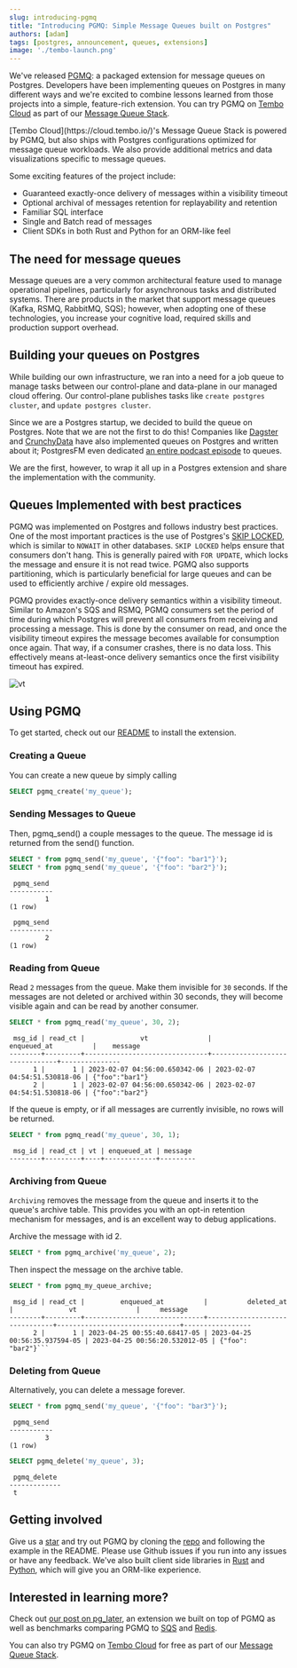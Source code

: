 ```yaml
---
slug: introducing-pgmq
title: "Introducing PGMQ: Simple Message Queues built on Postgres"
authors: [adam]
tags: [postgres, announcement, queues, extensions]
image: './tembo-launch.png'
---
```



We've released [PGMQ](https://github.com/tembo-io/pgmq): a packaged extension for message queues on Postgres. Developers have been implementing queues on Postgres in many different ways and we're excited to combine lessons learned from those projects into a simple, feature-rich extension. You can try PGMQ on [Tembo Cloud](https://cloud.tembo.io/) as part of our [Message Queue Stack](/docs/product/stacks/transactional/message-queue).

<Callout title='Message Queue Stack' variant='info'>
      [Tembo Cloud](https://cloud.tembo.io/)'s Message Queue Stack is powered by PGMQ, but also ships with Postgres configurations optimized for message queue workloads. We also provide additional metrics and data visualizations specific to message queues.
</Callout>

Some exciting features of the project include:

* Guaranteed exactly-once delivery of messages within a visibility timeout
* Optional archival of messages retention for replayability and retention
* Familiar SQL interface
* Single and Batch read of messages
* Client SDKs in both Rust and Python for an ORM-like feel

## The need for message queues

Message queues are a very common architectural feature used to manage operational pipelines, particularly for asynchronous tasks and distributed systems. There are products in the market that support message queues (Kafka, RSMQ, RabbitMQ, SQS); however, when adopting one of these technologies, you increase your cognitive load, required skills and production support overhead.

## Building your queues on Postgres

While building our own infrastructure, we ran into a need for a job queue to manage tasks between our control-plane and data-plane in our managed cloud offering. Our control-plane publishes tasks like `create postgres cluster`, and `update postgres cluster`.

Since we are a Postgres startup, we decided to build the queue on Postgres. Note that we are not the first to do this! Companies like [Dagster](https://dagster.io/blog/skip-kafka-use-postgres-message-queue) and [CrunchyData](https://www.crunchydata.com/blog/message-queuing-using-native-postgresql) have also implemented queues on Postgres and written about it; PostgresFM even dedicated [an entire podcast episode](https://postgres.fm/episodes/queues-in-postgres) to queues.

We are the first, however, to wrap it all up in a Postgres extension and share the implementation with the community.

## Queues Implemented with best practices

PGMQ was implemented on Postgres and follows industry best practices. One of the most important practices is the use of Postgres's [SKIP LOCKED](https://www.2ndquadrant.com/en/blog/what-is-select-skip-locked-for-in-postgresql-9-5/), which is similar to `NOWAIT` in other databases. `SKIP LOCKED` helps ensure that consumers don't hang. This is generally paired with `FOR UPDATE`, which locks the message and ensure it is not read twice. PGMQ also supports partitioning, which is particularly beneficial for large queues and can be used to efficiently archive / expire old messages.

PGMQ provides exactly-once delivery semantics within a visibility timeout. Similar to Amazon's SQS and RSMQ, PGMQ consumers set the period of time during which Postgres will prevent all consumers from receiving and processing a message. This is done by the consumer on read, and once the visibility timeout expires the message becomes available for consumption once again. That way, if a consumer crashes, there is no data loss. This effectively means at-least-once delivery semantics once the first visibility timeout has expired.

![vt](./vt.png "VisibilityTimeout")

## Using PGMQ

To get started, check out our [README](https://github.com/tembo-io/pgmq/blob/main/README.md#installation) to install the extension.


### Creating a Queue

You can create a new queue by simply calling

```sql
SELECT pgmq_create('my_queue');
```

### Sending Messages to Queue

Then, pgmq_send() a couple messages to the queue. The message id is returned from the send() function.

```sql
SELECT * from pgmq_send('my_queue', '{"foo": "bar1"}');
SELECT * from pgmq_send('my_queue', '{"foo": "bar2"}');
```

```text
 pgmq_send
-----------
         1
(1 row)

 pgmq_send
-----------
         2
(1 row)
```

### Reading from Queue

Read `2` messages from the queue. Make them invisible for `30` seconds. If the messages are not deleted or archived within 30 seconds, they will become visible again and can be read by another consumer.

```sql
SELECT * from pgmq_read('my_queue', 30, 2);
```

```text
 msg_id | read_ct |              vt               |          enqueued_at          |    message
--------+---------+-------------------------------+-------------------------------+---------------
      1 |       1 | 2023-02-07 04:56:00.650342-06 | 2023-02-07 04:54:51.530818-06 | {"foo":"bar1"}
      2 |       1 | 2023-02-07 04:56:00.650342-06 | 2023-02-07 04:54:51.530818-06 | {"foo":"bar2"}
```

If the queue is empty, or if all messages are currently invisible, no rows will be returned.

```sql
SELECT * from pgmq_read('my_queue', 30, 1);
```

```text
 msg_id | read_ct | vt | enqueued_at | message
--------+---------+----+-------------+---------
```

### Archiving from Queue

`Archiving` removes the message from the queue and inserts it to the queue's archive table. This provides you with an opt-in retention mechanism for messages, and is an excellent way to debug applications.

Archive the message with id 2.

```sql
SELECT * from pgmq_archive('my_queue', 2);
```

Then inspect the message on the archive table.

```sql
SELECT * from pgmq_my_queue_archive;
```

```text
 msg_id | read_ct |         enqueued_at          |          deleted_at           |              vt               |     message
--------+---------+------------------------------+-------------------------------+-------------------------------+-----------------
      2 |       1 | 2023-04-25 00:55:40.68417-05 | 2023-04-25 00:56:35.937594-05 | 2023-04-25 00:56:20.532012-05 | {"foo": "bar2"}```
```

### Deleting from Queue

Alternatively, you can delete a message forever.

```sql
SELECT * from pgmq_send('my_queue', '{"foo": "bar3"}');
```

```text
 pgmq_send
-----------
         3
(1 row)
```

```sql
SELECT pgmq_delete('my_queue', 3);
```

```text
 pgmq_delete
-------------
 t
 ```

## Getting involved

Give us a [star](https://github.com/tembo-io/pgmq) and try out PGMQ by cloning the [repo](https://github.com/tembo-io/pgmq) and following the example in the README. Please use Github issues if you run into any issues or have any feedback. We've also built client side libraries in [Rust](https://github.com/tembo-io/pgmq/tree/main/pgmq-rs) and [Python](https://github.com/tembo-io/pgmq/tree/main/tembo-pgmq-python), which will give you an ORM-like experience.

## Interested in learning more?

Check out [our post on pg_later](https://tembo.io/blog/introducing-pg-later), an extension we built on top of PGMQ as well as benchmarks comparing PGMQ to [SQS](https://aws.amazon.com/sqs/) and [Redis](https://redis.com/).

You can also try PGMQ on [Tembo Cloud](https://cloud.tembo.io/) for free as part of our [Message Queue Stack](/docs/product/stacks/transactional/message-queue).
